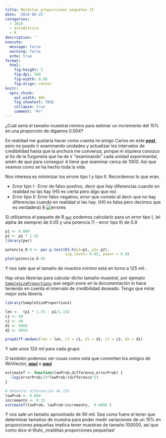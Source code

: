 ```yaml
---
title: Malditas proporciones pequeñas II
date: '2019-06-25'
categories:
  - 2019
  - estadística
  - R
description: ''
execute: 
  message: false
  warning: false
  echo: true
format: 
  html: 
    fig-height: 5
    fig-dpi: 300
    fig-width: 8.88
    fig-align: center
knitr:
  opts_chunk:
    out.width: 80%
    fig.showtext: TRUE
    collapse: true
    comment: "#>"
---
```


¿Cuál sería el tamaño muestral mínimo para estimar un incremento del 15% en una proporción de digamos 0.004? 

En realidad me gustaría hacer como cuenta mi amigo Carlos en este [**post**](https://www.datanalytics.com/2019/06/18/bayes-no-habia-previsto-esto/), pero no puedo ir examinando unidades y actualizar los intervalos de credibilidad hasta que la anchura me convenza, porque ni siquiera conozco al tío de la furgoneta que ha de ir "examinando" cada unidad experimental, amén de que para conseguir 4 tiene que examinar cerca de 1000. Así que veamos como se ha hecho toda la vida.

Nos interesa es minimizar los errore tipo I y tipo II. Recordemos lo que eran.

- Error tipo I : Error de falso positivo, decir que  hay diferencias
cuando en realidad no las hay (H0 es cierta pero digo que no)
- Error tipo II: Error falso negativo, error que cometo al decir que no hay diferencias cuando en realidad si las hay. (H0 es falsa pero decimos que es verdadera)
8
![errores](error_tipo1_tipo2_pregnant.jpg)


Si utilizamos el paquete de R [`pwr`](https://cran.r-project.org/web/packages/pwr/vignettes/pwr-vignette.html) podemos calcularlo para un error tipo I, (el alpha de siempre) de 0.05 y una potencia (1 - error tipo II) de 0.9


```r
p1 <- 0.004
p2 <- p1 * 1.15
library(pwr)

potencia_0.9 <- pwr.p.test(ES.h(p1=p1, p2= p2),
                           sig.level= 0.05, power = 0.9) 
plot(potencia_0.9)
```

Y nos sale que el tamaño de muestra mínimo está en torno a 125 mil . 

Hay otras librerías para calcular dicho tamaño muestral, por ejemplo 
[`SampleSizeProportions`](https://cran.r-project.org/web/packages/SampleSizeProportions/index.html) que según pone en la documentación lo hace teniendo en cuenta el intervalo de credibilidad deseado. 
Tengo que mirar mejor esta librería. 

```r
library(SampleSizeProportions)

len <-  (p1 * 1.15 - p1/1.15)
c1 <- 40
c2 <- 46
d1 <- 9960
d2 <- 9954

propdiff.modwoc(len = len, c1 = c1, d1 = d1, c2 = c2, d2 = d2)
```

Y sale unos 120 mil para cada grupo.

O también podemos ver cosas como está que comentan los amigos de 
WinVector, [**aquí**](http://www.win-vector.com/blog/2019/06/estimating-rates-using-probability-theory-chalk-talk/) o [**aquí**](http://www.win-vector.com/blog/2013/12/sample-size-and-power-for-rare-events/)


```r
estimateT <- function(lowProb,difference,errorProb) {
  -log(errorProb/2)*lowProb/(difference^2)
}

# detectar diferencias de 15%
lowProb <- 0.004
incremento <- 0.15
estimateT(lowProb, lowProb*incremento,  0.0006 )
```

Y nos sale un tamaño aproximado de 90 mil.  Sea como fuere el tener que determinar tamaños de muestra para poder medir variaciones de un 15% en proporciones pequeñas implica tener muestras de tamaño 100000, así que como dice el título, ¡malditas proporciones pequeñas!



